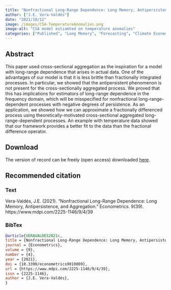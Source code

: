```yaml
---
title: "Nonfractional Long-Range Dependence: Long Memory, Antipersistence, and Aggregation"
author: ["J.E. Vera-Valdés"]
date: "2021/10/12"
image: /images/CSA-TemperatureAnomalies.png
image-alt: "CSA model estiamted on temperature anomalies"
categories: ["Published", "Long Memory", "Forecasting", "Climate Econometrics"]
---
```


## Abstract

This paper used cross-sectional aggregation as the inspiration for a model with long-range dependence that arises in actual data. One of the advantages of our model is that it is less brittle than fractionally integrated processes. In particular, we showed that the antipersistent phenomenon is not present for the cross-sectionally aggregated process. We proved that this has implications for estimators of long-range dependence in the frequency domain, which will be misspecified for nonfractional long-range-dependent processes with negative degrees of persistence. As an application, we showed how we can approximate a fractionally differenced process using theoretically-motivated cross-sectional aggregated long-range-dependent processes. An example with temperature data showed that our framework provides a better fit to the data than the fractional difference operator.


## Download

The version of record can be freely (open access) downloaded [here](https://www.mdpi.com/2225-1146/9/4/39).


## Recommended citation

::: {.panel-tabset}

### Text

Vera-Valdés, J.E. (2021). "Nonfractional Long-Range Dependence: Long Memory, Antipersistence, and Aggregation." Econometrics. 9(39). https://www.mdpi.com/2225-1146/9/4/39

### BibTex

```bibtex
@article{VERAVALDES2021c,
title = {Nonfractional Long-Range Dependence: Long Memory, Antipersistence, and Aggregation},
journal = {Econometrics},
volume = {9},
number = {4},
year = {2021},
doi = {10.3390/econometrics9010009},
url = {https://www.mdpi.com/2225-1146/9/4/39},
issn = {2225-1146},
author = {J.E. Vera-Valdés},
}

```

:::